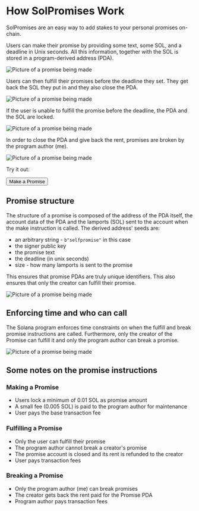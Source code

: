 
# How SolPromises Work

SolPromises are an easy way to add stakes to your personal promises on-chain.

Users can make their promise by providing some text, some SOL, and a deadline in Unix seconds. All this information, together with the SOL is stored in a program-derived address (PDA).

<div className="flex max-w-full flex-row justify-center">
  <Image
    src="/make.png"
    width={500}
    height={500}
    alt="Picture of a promise being made"
  />
</div>

Users can then fulfill their promises before the deadline they set. They get back the SOL they put in and they also close the PDA.

<div className="flex max-w-full flex-row justify-center">
  <Image
    src="/fulfill.png"
    width={500}
    height={500}
    alt="Picture of a promise being made"
  />
</div>

If the user is unable to fulfill the promise before the deadline, the PDA and the SOL are locked.

<div className="flex max-w-full flex-row justify-center">
  <Image
    src="/locked.png"
    width={400}
    height={300}
    alt="Picture of a promise being made"
  />
</div>

In order to close the PDA and give back the rent, promises are broken by the program author (me).

<div className="flex max-w-full flex-row justify-center">
  <Image
    src="/broken.png"
    width={500}
    height={500}
    alt="Picture of a promise being made"
  />
</div>

<div className="flex flex-col items-center">
  <p>Try it out:</p>
  <Button variant="outline" className="bg-black text-white" asChild>
    <Link href="/">
      Make a Promise
    </Link>
  </Button>
</div>

## Promise structure

The structure of a promise is composed of the address of the PDA itself, the account data of the PDA and the lamports (SOL) sent to the account when the make instruction is called. The derived address' seeds are:

- an arbitrary string - `b"selfpromise"` in this case
- the signer public key
- the promise text
- the deadline (in unix seconds)
- size - how many lamports is sent to the promise

This ensures that promise PDAs are truly unique identifiers. This also ensures that only the creator can fulfill their promise.

<div className="flex max-w-full flex-row justify-center">
  <Image
    src="/structure.png"
    width={500}
    height={500}
    alt="Picture of a promise being made"
  />
</div>

## Enforcing time and who can call

The Solana program enforces time constraints on when the fulfill and break promise instructions are called. Furthermore, only the creator of the Promise can fulfill it and only the program author can break a promise.

<div className="flex max-w-full flex-row justify-center">
  <Image
    src="/time.png"
    width={600}
    height={500}
    alt="Picture of a promise being made"
  />
</div>

## Some notes on the promise instructions

### Making a Promise

- Users lock a minimum of 0.01 SOL as promise amount
- A small fee (0.005 SOL) is paid to the program author for maintenance
- User pays the base transaction fee

### Fulfilling a Promise

- Only the user can fulfill their promise
- The program author cannot break a creator's promise
- The promise account is closed and its rent is refunded to the creator
- User pays transaction fees

### Breaking a Promise

- Only the program author (me) can break promises
- The creator gets back the rent paid for the Promise PDA
- Program author pays transaction fees
